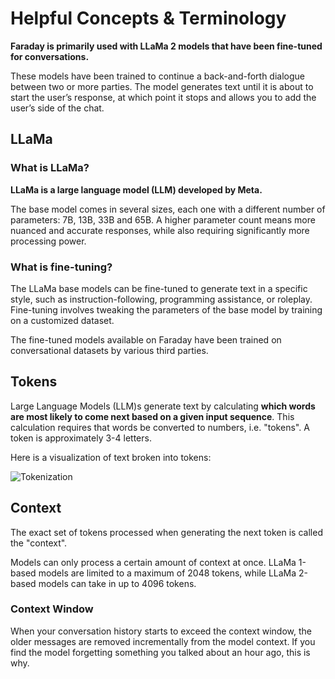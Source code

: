 # Helpful Concepts & Terminology

**Faraday is primarily used with LLaMa 2 models that have been fine-tuned for conversations.**

These models have been trained to continue a back-and-forth dialogue between two or more parties. The model generates text until it is about to start the user’s response, at which point it stops and allows you to add the user’s side of the chat.

## LLaMa

### What is LLaMa?

**LLaMa is a large language model (LLM) developed by Meta.**

The base model comes in several sizes, each one with a different number of parameters: 7B, 13B, 33B and 65B. A higher parameter count means more nuanced and accurate responses, while also requiring significantly more processing power.

### What is fine-tuning?

The LLaMa base models can be fine-tuned to generate text in a specific style, such as instruction-following, programming assistance, or roleplay. Fine-tuning involves tweaking the parameters of the base model by training on a customized dataset.

The fine-tuned models available on Faraday have been trained on conversational datasets by various third parties.

## Tokens

Large Language Models (LLM)s generate text by calculating **which words are most likely to come next based on a given input sequence**. This calculation requires that words be converted to numbers, i.e. "tokens". A token is approximately 3-4 letters.

Here is a visualization of text broken into tokens:

![Tokenization](/images/tokenized_text.png)

## Context

The exact set of tokens processed when generating the next token is called the "context".

Models can only process a certain amount of context at once. LLaMa 1-based models are limited to a maximum of 2048 tokens, while LLaMa 2-based models can take in up to 4096 tokens.

### Context Window

When your conversation history starts to exceed the context window, the older messages are removed incrementally from the model context. If you find the model forgetting something you talked about an hour ago, this is why.
